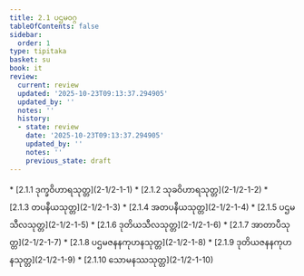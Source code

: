 ```yaml
---
title: 2.1 ပဌမဝဂ္ဂ
tableOfContents: false
sidebar:
  order: 1
type: tipitaka
basket: su
book: it
review:
  current: review
  updated: '2025-10-23T09:13:37.294905'
  updated_by: ''
  notes: ''
  history:
  - state: review
    date: '2025-10-23T09:13:37.294905'
    updated_by: ''
    notes: ''
    previous_state: draft
---
```



<ReviewStatus review={frontmatter.review} showDetails={true} />

<HypothesisAnnotation frontmatter={frontmatter} />

<DynamicBreadcrumb />



<TableOfContents book="it" section="2.1">
* [2.1.1 ဒုက္ခဝိဟာရသုတ္တ](2-1/2-1-1)
* [2.1.2 သုခဝိဟာရသုတ္တ](2-1/2-1-2)
* [2.1.3 တပနီယသုတ္တ](2-1/2-1-3)
* [2.1.4 အတပနီယသုတ္တ](2-1/2-1-4)
* [2.1.5 ပဌမသီလသုတ္တ](2-1/2-1-5)
* [2.1.6 ဒုတိယသီလသုတ္တ](2-1/2-1-6)
* [2.1.7 အာတာပီသုတ္တ](2-1/2-1-7)
* [2.1.8 ပဌမဇနနကုဟနသုတ္တ](2-1/2-1-8)
* [2.1.9 ဒုတိယဇနနကုဟနသုတ္တ](2-1/2-1-9)
* [2.1.10 သောမနဿသုတ္တ](2-1/2-1-10)
</TableOfContents>